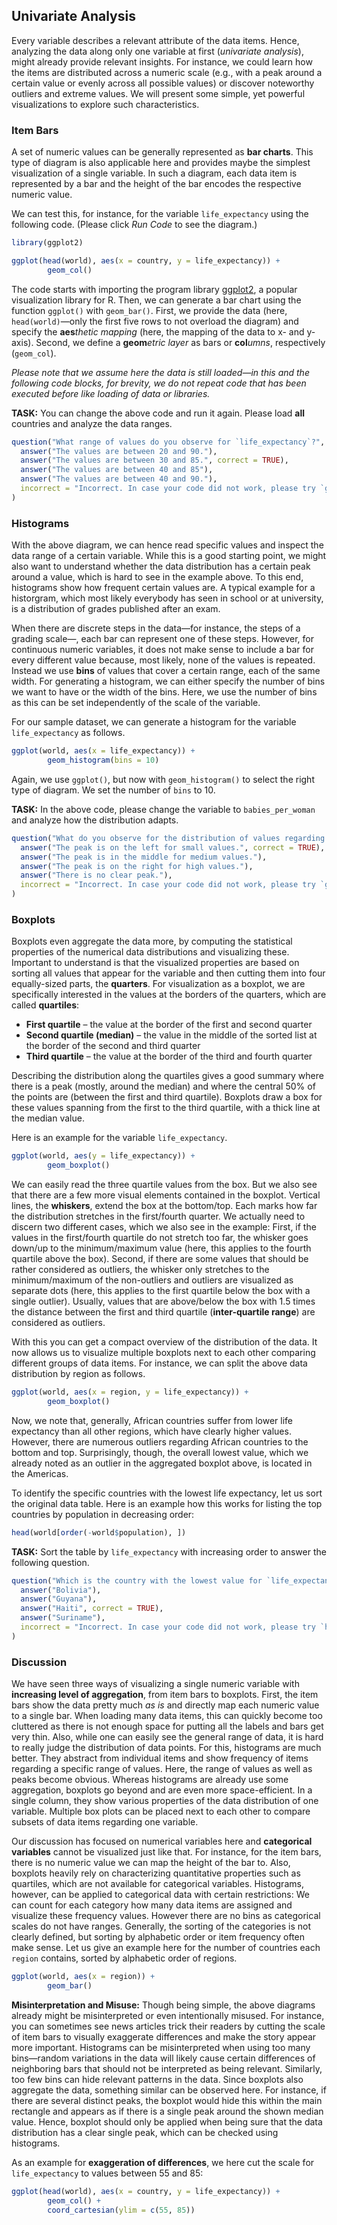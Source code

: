 ## Univariate Analysis

Every variable describes a relevant attribute of the data items. Hence, analyzing the data along only one variable at first (*univariate analysis*), might already provide relevant insights. For instance, we could learn how the items are distributed across a numeric scale (e.g., with a peak around a certain value or evenly across all possible values) or discover noteworthy outliers and extreme values. We will present some simple, yet powerful visualizations to explore such characteristics.

### Item Bars

A set of numeric values can be generally represented as **bar charts**. This type of diagram is also applicable here and provides maybe the simplest visualization of a single variable. In such a diagram, each data item is represented by a bar and the height of the bar encodes the respective numeric value.

We can test this, for instance, for the variable `life_expectancy` using the following code. (Please click *Run Code* to see the diagram.)

```r
library(ggplot2)

ggplot(head(world), aes(x = country, y = life_expectancy)) +
        geom_col()
```

The code starts with importing the program library [ggplot2](https://ggplot2.tidyverse.org/), a popular visualization library for R. Then, we can generate a bar chart using the function `ggplot()` with `geom_bar()`. First, we provide the data (here, `head(world)`---only the first five rows to not overload the diagram) and specify the **aes***thetic mapping* (here, the mapping of the data to x- and y-axis). Second, we define a **geom***etric layer* as bars or **col***umns*, respectively (`geom_col`).

*Please note that we assume here the data is still loaded---in this and the following code blocks, for brevity, we do not repeat code that has been executed before like loading of data or libraries.*

**TASK:** You can change the above code and run it again. Please load **all** countries and analyze the data ranges.

```r
question("What range of values do you observe for `life_expectancy`?",
  answer("The values are between 20 and 90."),
  answer("The values are between 30 and 85.", correct = TRUE),
  answer("The values are between 40 and 85"),
  answer("The values are between 40 and 90."),
  incorrect = "Incorrect. In case your code did not work, please try `ggplot(world, aes(x = country, y = life_expectancy)) + geom_col()`."
)
```

### Histograms

With the above diagram, we can hence read specific values and inspect the data range of a certain variable. While this is a good starting point, we might also want to understand whether the data distribution has a certain peak around a value, which is hard to see in the example above. To this end, histograms show how frequent certain values are. A typical example for a historgram, which most likely everybody has seen in school or at university, is a distribution of grades published after an exam.

When there are discrete steps in the data---for instance, the steps of a grading scale---, each bar can represent one of these steps. However, for continuous numeric variables, it does not make sense to include a bar for every different value because, most likely, none of the values is repeated. Instead we use **bins** of values that cover a certain range, each of the same width. For generating a histogram, we can either specify the number of bins we want to have or the width of the bins. Here, we use the number of bins as this can be set independently of the scale of the variable. 

For our sample dataset, we can generate a histogram for the variable `life_expectancy` as follows.

```r
ggplot(world, aes(x = life_expectancy)) +
        geom_histogram(bins = 10)
```

Again, we use `ggplot()`, but now with `geom_histogram()` to select the right type of diagram. We set the number of `bins` to 10.

**TASK:** In the above code, please change the variable to `babies_per_woman` and analyze how the distribution adapts.

```r
question("What do you observe for the distribution of values regarding `babies_per_woman`?",
  answer("The peak is on the left for small values.", correct = TRUE),
  answer("The peak is in the middle for medium values."),
  answer("The peak is on the right for high values."),
  answer("There is no clear peak."),
  incorrect = "Incorrect. In case your code did not work, please try `ggplot(world, aes(x = babies_per_woman)) + geom_histogram(bins = 10)`."
)
```

### Boxplots

Boxplots even aggregate the data more, by computing the statistical properties of the numerical data distributions and visualizing these. Important to understand is that the visualized properties are based on sorting all values that appear for the variable and then cutting them into four equally-sized parts, the **quarters**. For visualization as a boxplot, we are specifically interested in the values at the borders of the quarters, which are called **quartiles**:

* **First quartile** -- the value at the border of the first and second quarter
* **Second quartile (median)** -- the value in the middle of the sorted list at the border of the second and third quarter
* **Third quartile** -- the value at the border of the third and fourth quarter

Describing the distribution along the quartiles gives a good summary where there is a peak (mostly, around the median) and where the central 50% of the points are (between the first and third quartile). Boxplots draw a box for these values spanning from the first to the third quartile, with a thick line at the median value.

Here is an example for the variable `life_expectancy`. 

```r
ggplot(world, aes(y = life_expectancy)) +
        geom_boxplot()
```

We can easily read the three quartile values from the box. But we also see that there are a few more visual elements contained in the boxplot. Vertical lines, the **whiskers**, extend the box at the bottom/top. Each marks how far the distribution stretches in the first/fourth quarter. We actually need to discern two different cases, which we also see in the example: First, if the values in the first/fourth quartile do not stretch too far, the whisker goes down/up to the minimum/maximum value (here, this applies to the fourth quartile above the box). Second, if there are some values that should be rather considered as outliers, the whisker only stretches to the minimum/maximum of the non-outliers and outliers are visualized as separate dots (here, this applies to the first quartile below the box with a single outlier). Usually, values that are above/below the box with 1.5 times the distance between the first and third quartile (**inter-quartile range**) are considered as outliers.

With this you can get a compact overview of the distribution of the data. It now allows us to visualize multiple boxplots next to each other comparing different groups of data items. For instance, we can split the above data distribution by region as follows.

```r
ggplot(world, aes(x = region, y = life_expectancy)) +
        geom_boxplot()
```

Now, we note that, generally, African countries suffer from lower life expectancy than all other regions, which have clearly higher values. However, there are numerous outliers regarding African countries to the bottom and top. Surprisingly, though, the overall lowest value, which we already noted as an outlier in the aggregated boxplot above, is located in the Americas.

To identify the specific countries with the lowest life expectancy, let us sort the original data table. Here is an example how this works for listing the top countries by population in decreasing order:

```r
head(world[order(-world$population), ])
```

**TASK:** Sort the table by `life_expectancy` with increasing order to answer the following question.

```r
question("Which is the country with the lowest value for `life_expectancy`?",
  answer("Bolivia"),
  answer("Guyana"),
  answer("Haiti", correct = TRUE),
  answer("Suriname"),
  incorrect = "Incorrect. In case your code did not work, please try `head(world[order(world$life_expectancy), ])`."
)
```

### Discussion

We have seen three ways of visualizing a single numeric variable with **increasing level of aggregation**, from item bars to boxplots. First, the item bars show the data pretty much *as is* and directly map each numeric value to a single bar. When loading many data items, this can quickly become too cluttered as there is not enough space for putting all the labels and bars get very thin. Also, while one can easily see the general range of data, it is hard to really judge the distribution of data points. For this, histograms are much better. They abstract from individual items and show frequency of items regarding a specific range of values. Here, the range of values as well as peaks become obvious. Whereas histograms are already use some aggregation, boxplots go beyond and are even more space-efficient. In a single column, they show various properties of the data distribution of one variable. Multiple box plots can be placed next to each other to compare subsets of data items regarding one variable.

Our discussion has focused on numerical variables here and **categorical variables** cannot be visualized just like that. For instance, for the item bars, there is no numeric value we can map the height of the bar to. Also, boxplots heavily rely on characterizing quantitative properties such as quartiles, which are not available for categorical variables. Histograms, however, can be applied to categorical data with certain restrictions: We can count for each category how many data items are assigned and visualize these frequency values. However there are no bins as categorical scales do not have ranges. Generally, the sorting of the categories is not clearly defined, but sorting by alphabetic order or item frequency often make sense. Let us give an example here for the number of countries each `region` contains, sorted by alphabetic order of regions.

```r
ggplot(world, aes(x = region)) +
        geom_bar()
```

**Misinterpretation and Misuse:** Though being simple, the above diagrams already might be misinterpreted or even intentionally misused. For instance, you can sometimes see news articles trick their readers by cutting the scale of item bars to visually exaggerate differences and make the story appear more important. Histograms can be misinterpreted when using too many bins---random variations in the data will likely cause certain differences of neighboring bars that should not be interpreted as being relevant. Similarly, too few bins can hide relevant patterns in the data. Since boxplots also aggregate the data, something similar can be observed here. For instance, if there are several distinct peaks, the boxplot would hide this within the main rectangle and appears as if there is a single peak around the shown median value. Hence, boxplot should only be applied when being sure that the data distribution has a clear single peak, which can be checked using histograms.

As an example for **exaggeration of differences**, we here cut the scale for `life_expectancy` to values between 55 and 85:

```r
ggplot(head(world), aes(x = country, y = life_expectancy)) +
        geom_col() +
        coord_cartesian(ylim = c(55, 85))
```

